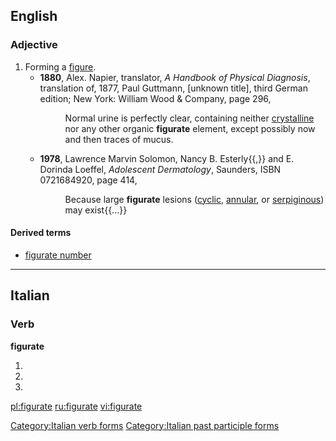 ==English==

===Adjective===
{{en-adj|-}}

# Forming a [[figure]].
#* '''1880''', Alex. Napier, translator, ''A Handbook of Physical Diagnosis'', translation of, 1877, Paul Guttmann, [unknown title], third German edition; New York: William Wood & Company, page 296,
#*: Normal urine is perfectly clear, containing neither [[crystalline]] nor any other organic '''figurate''' element, except possibly now and then traces of mucus.
#* '''1978''', Lawrence Marvin Solomon, Nancy B. Esterly{{,}} and E. Dorinda Loeffel, ''Adolescent Dermatology'', Saunders, ISBN 0721684920, page 414,
#*: Because large '''figurate''' lesions ([[cyclic]], [[annular]], or [[serpiginous]]) may exist{{...}}

====Derived terms====
* [[figurate number]]
----
==Italian==

===Verb===
'''figurate'''

# {{form of|[[second-person|Second-person]] [[plural]] [[present tense]]|[[figurare#Italian|figurare]]|lang=Italian}}
# {{form of|Second-person plural [[imperative]]|figurare#Italian|figurare|lang=Italian}}
# {{form of|[[feminine|Feminine]] plural|[[figurato]]}}

[[Category:Italian verb forms]]
[[Category:Italian past participle forms]]

[[pl:figurate]]
[[ru:figurate]]
[[vi:figurate]]